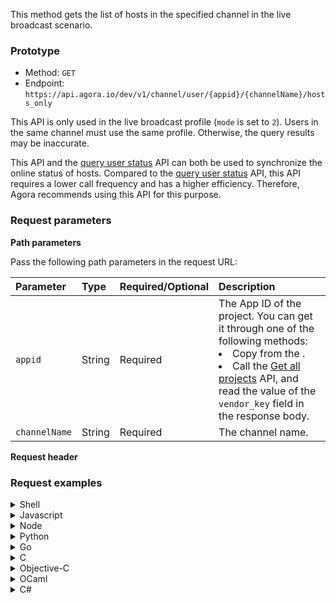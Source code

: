
This method gets the list of hosts in the specified channel in the live broadcast scenario.

### Prototype

- Method: `GET`
- Endpoint: `https://api.agora.io/dev/v1/channel/user/{appid}/{channelName}/hosts_only`

This API is only used in the live broadcast profile (`mode` is set to `2`). Users in the same channel must use the same profile. Otherwise, the query results may be inaccurate.

This API and the [query user status](query-user-status) API can both be used to synchronize the online status of hosts. Compared to the [query user status](query-user-status) API, this API requires a lower call frequency and has a higher efficiency. Therefore, Agora recommends using this API for this purpose.

### Request parameters

**Path parameters**

Pass the following path parameters in the request URL:

| Parameter     | Type   | Required/Optional | Description                                                  |
| :------ | :-----  |:----- | :---------------------- |
| `appid` | String | Required |The App ID of the project. You can get it through one of the following methods:<li>Copy from the <Link to="{{Global.AGORA_CONSOLE_URL}}"><Vg k="CONSOLE" /></Link>.</li><li> Call the [Get all projects](/interactive-live-streaming/reference/agora-console-rest-api#get-all-projects) API, and read the value of the `vendor_key` field in the response body.</li>|
| `channelName` | String | Required | The channel name. |

**Request header**

<Authorization/>

### Request examples

<details>
<summary>Shell</summary>

  - <details>
    <summary>curl</summary>

    <CodeBlock language="shell" showLineNumbers>
      {`curl --request GET \\
          --url https://api.sd-rtn.com/dev/v1/channel/user/appid/channelName/hosts_only \\
          --header 'Accept: application/json'\ \\
          --header 'Authorization: Basic 123'`}
    </CodeBlock>
    </details>

  - <details>
    <summary>HTTPie</summary>

    <CodeBlock language="shell" showLineNumbers>
      {`http GET https://api.sd-rtn.com/dev/v1/channel/user/appid/channelName/hosts_only \\
          Accept:application/json \\
          Authorization:'Basic 123'`}
    </CodeBlock>
    </details>

  - <details>
    <summary>wget</summary>

    <CodeBlock language="shell" showLineNumbers>
      {`wget --quiet \\
          --method GET \\
          --header 'Accept: application/json'\ \\
          --header 'Authorization: Basic 123' \\
          --output-document \\
          - https://api.sd-rtn.com/dev/v1/channel/user/appid/channelName/hosts`}
    </CodeBlock>
    </details>
</details>


<details>
<summary>Javascript</summary>

  - <details>
    <summary>Fetch</summary>

    <CodeBlock language="js" showLineNumbers>
      {`const url = 'https://api.sd-rtn.com/dev/v1/channel/user/appid/channelName/hosts_only';
    const options = {
      method\: 'GET',
      headers: {Accept: 'application/json', Authorization: 'Basic 123'}
    };

    try {
      const response = await fetch(url, options);
      const data = await response.json();
      console.log(data);
    } catch (error) {
      console.error(error);
    }`}
    </CodeBlock>
    </details>

  - <details>
    <summary>XMLHTTPRequest</summary>

    <CodeBlock language="js" showLineNumbers>
      {`const data = null;

    const\ xhr = new XMLHttpRequest();
    xhr.withCredentials = true;

    xhr.addEventListener('readystatechange', function () {
      if (this.readyState === this.DONE) {
        console.log(this.responseText);
      }
    });

    xhr.open('GET', 'https://api.sd-rtn.com/dev/v1/channel/user/appid/channelName/hosts_only');
    xhr.setRequestHeader('Accept', 'application/json');
    xhr.setRequestHeader('Authorization', 'Basic 123');

    xhr.send(data);`}
    </CodeBlock>
    </details>

  - <details>
    <summary>jQuery</summary>

    <CodeBlock language="js" showLineNumbers>
      {`const settings = {
      async: true,
      crossDomain\: true,
      url: 'https://api.sd-rtn.com/dev/v1/channel/user/appid/channelName/hosts_only',
      method: 'GET',
      headers: {
        Accept: 'application/json',
        Authorization: 'Basic 123'
      }
    };

    $.ajax(settings).done(function (response) {
      console.log(response);
    });`}
    </CodeBlock>
    </details>

  - <details>
    <summary>Axios</summary>

    <CodeBlock language="js" showLineNumbers>
      {`import axios from 'axios';

    const options = {
      method: 'GET',
      url: 'https://api.sd-rtn.com/dev/v1/channel/user/appid/channelName/hosts_only',
      headers: { Accept: 'application/json', Authorization: 'Basic 123' }
    };

    const fetchData = async () => {
      try {
        const { data } = await axios.request(options);
        console.log(data);
      } catch (error) {
        console.error(error);
      }
    };

    fetchData();
    `}
    </CodeBlock>
    </details>
</details>

<details>
<summary>Node</summary>

  - <details>
    <summary>Native</summary>

    <CodeBlock language="js" showLineNumbers>
      {`const http = require('https');

    const\ options = {
      method: 'GET',
      hostname: 'api.sd-rtn.com',
      port: null,
      path: '/dev/v1/channel/user/appid/channelName/hosts_only',
      headers: {
        Accept: 'application/json',
        Authorization: 'Basic 123'
      }
    };

    const req = http.request(options, function (res) {
      const chunks = [];

      res.on('data', function (chunk) {
        chunks.push(chunk);
      });

      res.on('end', function () {
        const body = Buffer.concat(chunks);
        console.log(body.toString());
      });
    });

    req.end();`}
    </CodeBlock>
    </details>

  - <details>
    <summary>Request</summary>

    <CodeBlock language="js" showLineNumbers>
      {`const request = require('request');

    const\ options = {
      method: 'GET',
      url: 'https://api.sd-rtn.com/dev/v1/channel/user/appid/channelName/hosts_only',
      headers: {Accept: 'application/json', Authorization: 'Basic 123'}
    };

    request(options, function (error, response, body) {
      if (error) throw new Error(error);

      console.log(body);
    });`}
    </CodeBlock>
    </details>

  - <details>
    <summary>Unirest</summary>

    <CodeBlock language="js" showLineNumbers>
      {`const unirest = require('unirest');

    const\ req = unirest('GET', 'https://api.sd-rtn.com/dev/v1/channel/user/appid/channelName/hosts_only');

    req.headers({
      Accept: 'application/json',
      Authorization: 'Basic 123'
    });

    req.end(function (res) {
      if (res.error) throw new Error(res.error);

      console.log(res.body);
    });`}
    </CodeBlock>
    </details>

  - <details>
    <summary>Fetch</summary>

    <CodeBlock language="js" showLineNumbers>
      {`const fetch = require('node-fetch');

    const url = 'https://api.sd-rtn.com/dev/v1/channel/user/appid/channelName/hosts_only';
    const options = {
      method: 'GET',
      headers: {Accept: 'application/json', Authorization: 'Basic 123'}
    };

    try {
      const response = await fetch(url, options);
      const data = await response.json();
      console.log(data);
    } catch (error) {
      console.error(error);
    }`}
    </CodeBlock>
    </details>

  - <details>
    <summary>Axios</summary>

    <CodeBlock language="js" showLineNumbers>
      {`import axios from 'axios';

    const options = {
      method: 'GET',
      url: 'https://api.sd-rtn.com/dev/v1/channel/user/appid/channelName/hosts_only',
      headers: { Accept: 'application/json', Authorization: 'Basic 123' }
    };

    try {
      const { data } = await axios.request(options);
      console.log(data);
    } catch (error) {
      console.error(error);
    }`}
    </CodeBlock>
    </details>
</details>

<details>
<summary>Python</summary>

  - <details>
    <summary>Python 3</summary>

    <CodeBlock language="python" showLineNumbers>
      {`import http.client

    conn =\ http.client.HTTPSConnection("api.sd-rtn.com")

    headers = {
        'Accept': "application/json",
        'Authorization': "Basic 123"
    }

    conn.request("GET", "/dev/v1/channel/user/appid/channelName/hosts_only", headers=headers)

    res = conn.getresponse()
    data = res.read()

    print(data.decode("utf-8"))`}
    </CodeBlock>
    </details>

  - <details>
    <summary>Requests</summary>

    <CodeBlock language="python" showLineNumbers>
      {`import requests

    url =\ "https://api.sd-rtn.com/dev/v1/channel/user/appid/channelName/hosts_only"

    headers = {
        "Accept": "application/json",
        "Authorization": "Basic 123"
    }

    response = requests.get(url, headers=headers)

    print(response.json())`}
    </CodeBlock>
    </details>
</details>

<details>
<summary>Go</summary>

<CodeBlock language="go" showLineNumbers>
{`package main

import\ (
  "fmt"
  "net/http"
  "io"
)

func main() {

  url := "https://api.sd-rtn.com/dev/v1/channel/user/appid/channelName/hosts_only"

  req, _ := http.NewRequest("GET", url, nil)

  req.Header.Add("Accept", "application/json")
  req.Header.Add("Authorization", "Basic 123")

  res, _ := http.DefaultClient.Do(req)

  defer res.Body.Close()
  body, _ := io.ReadAll(res.Body)

  fmt.Println(res)
  fmt.Println(string(body))
}`}
</CodeBlock>
</details>

<details>
<summary>C</summary>
<CodeBlock language="c" showLineNumbers>
  {`CURL *hnd = curl_easy_init();

curl_easy_setopt\(hnd, CURLOPT_CUSTOMREQUEST, "GET");
curl_easy_setopt(hnd, CURLOPT_URL, "https://api.sd-rtn.com/dev/v1/channel/user/appid/channelName/hosts_only");

struct curl_slist *headers = NULL;
headers = curl_slist_append(headers, "Accept: application/json");
headers = curl_slist_append(headers, "Authorization: Basic 123");
curl_easy_setopt(hnd, CURLOPT_HTTPHEADER, headers);

CURLcode ret = curl_easy_perform(hnd);`}
</CodeBlock>
</details>

<details>
<summary>Objective-C</summary>

<CodeBlock language="objc" showLineNumbers>
  {`#import <Foundation/Foundation.h>

NSDictionary *\headers = @{ @"Accept": @"application/json",
                            @"Authorization": @"Basic 123" };

NSMutableURLRequest *request = [NSMutableURLRequest requestWithURL:[NSURL URLWithString:@"https://api.sd-rtn.com/dev/v1/channel/user/appid/channelName/hosts_only"]
                                                        cachePolicy:NSURLRequestUseProtocolCachePolicy
                                                    timeoutInterval:10.0];
[request setHTTPMethod:@"GET"];
[request setAllHTTPHeaderFields:headers];

NSURLSession *session = [NSURLSession sharedSession];
NSURLSessionDataTask *dataTask = [session dataTaskWithRequest:request
                                            completionHandler:^(NSData *data, NSURLResponse *response, NSError *error) {
                                                if (error) {
                                                    NSLog(@"%@", error);
                                                } else {
                                                    NSHTTPURLResponse *httpResponse = (NSHTTPURLResponse *) response;
                                                    NSLog(@"%@", httpResponse);
                                                }
                                            }];
[dataTask resume];`}
</CodeBlock>
</details>

<details>
<summary>OCaml</summary>

<CodeBlock language="ocaml" showLineNumbers>
  {`open Cohttp_lwt_unix
open Cohttp
open Lwt

let uri = Uri.of_string "http://api.sd-rtn.com/dev/v1/channel/user/appid/channelName/hosts_only" in
let headers = Header.add_list (Header.init ()) [
    ("Accept", "application/json");
    ("Authorization", "Basic 123");
] in

let\%lwt res, body_stream = Client.call ~headers \`GET uri in
(* Process the response and body_stream *)
Lwt.return_unit`}
</CodeBlock>
</details>

<details>
<summary>C#</summary>
  - <details>
    <summary>HTTPClient</summary>

    <CodeBlock language="csharp" showLineNumbers>
      {`using System.Net.Http.Headers;
    var client = new HttpClient();
    \var request = new HttpRequestMessage
    {
        Method = HttpMethod.Get,
        RequestUri = new Uri("https://api.sd-rtn.com/dev/v1/channel/user/appid/channelName/hosts_only"),
        Headers =
        {
            { "Accept", "application/json" },
            { "Authorization", "Basic 123" },
        },
    };
    using (var response = await client.SendAsync(request))
    {
        response.EnsureSuccessStatusCode();
        var body = await response.Content.ReadAsStringAsync();
        Console.WriteLine(body);
    }`}
    </CodeBlock>
    </details>

  - <details>
    <summary>RestSharp</summary>

    <CodeBlock language="csharp" showLineNumbers>
      {`var client = new RestClient("https://api.sd-rtn.com/dev/v1/channel/user/appid/channelName/hosts_only");
    var request = new RestRequest(Method.GET);
    request\.AddHeader("Accept", "application/json");
    request.AddHeader("Authorization", "Basic 123");
    IRestResponse response = client.Execute(request);`}
    </CodeBlock>
    </details>
</details>


<details>
<summary>Java</summary>
  - <details>
    <summary>AsyncHttp</summary>

    <CodeBlock language="java" showLineNumbers>
      {`AsyncHttpClient client = new DefaultAsyncHttpClient();
    client.prepare("GET", "https://api.sd-rtn.com/dev/v1/channel/user/appid/channelName/hosts_only")
      \.setHeader("Accept", "application/json")
      .setHeader("Authorization", "Basic 123")
      .execute()
      .toCompletableFuture()
      .thenAccept(System.out::println)
      .join();

    client.close();`}
    </CodeBlock>
    </details>

  - <details>
    <summary>NetHttp</summary>

    <CodeBlock language="java" showLineNumbers>
      {`HttpRequest request = HttpRequest.newBuilder()
        .uri(URI.create("https://api.sd-rtn.com/dev/v1/channel/user/appid/channelName/hosts_only"))
        \.header("Accept", "application/json")
        .header("Authorization", "Basic 123")
        .method("GET", HttpRequest.BodyPublishers.noBody())
        .build();
    HttpResponse<String> response = HttpClient.newHttpClient().send(request, HttpResponse.BodyHandlers.ofString());
    System.out.println(response.body());`}
    </CodeBlock>
    </details>

  - <details>
    <summary>OkHttp</summary>

    <CodeBlock language="java" showLineNumbers>
      {`OkHttpClient client = new OkHttpClient();

    \Request request = new Request.Builder()
      .url("https://api.sd-rtn.com/dev/v1/channel/user/appid/channelName/hosts_only")
      .get()
      .addHeader("Accept", "application/json")
      .addHeader("Authorization", "Basic 123")
      .build();

    Response response = client.newCall(request).execute();`}
    </CodeBlock>
    </details>

  - <details>
    <summary>Unirest</summary>

    <CodeBlock language="java" showLineNumbers>
      {`HttpResponse<String> response = Unirest.get("https://api.sd-rtn.com/dev/v1/channel/user/appid/channelName/hosts_only")
      .header("Accept", "application/json")
      \.header("Authorization", "Basic 123")
      .asString();`}
    </CodeBlock>
    </details>
</details>

<details>
<summary>Http 1.1</summary>

<CodeBlock language="http" showLineNumbers>
  {`GET /dev/v1/channel/user/appid/channelName/hosts_only HTTP/1.1
  Accept: application/json
  \Authorization: Basic 123
  Host: api.sd-rtn.com`}
</CodeBlock>
</details>

<details>
<summary>Clojure</summary>

<CodeBlock language="clojure" showLineNumbers>
  {`(require '[clj-http.client :as client])

(client/get "https://api.sd-rtn.com/dev/v1/channel/user/appid/channelName/hosts_only" 
            {:headers {:Authorization "Basic 123"
                       :Accept "application/json"}})
`}
</CodeBlock>
</details>

<details>
<summary>Kotlin</summary>

<CodeBlock language="kotlin" showLineNumbers>
  {`val client = OkHttpClient()

\val request = Request.Builder()
  .url("https://api.sd-rtn.com/dev/v1/channel/user/appid/channelName/hosts_only")
  .get()
  .addHeader("Accept", "application/json")
  .addHeader("Authorization", "Basic 123")
  .build()

val response = client.newCall(request).execute()`}
</CodeBlock>
</details>


<details>
<summary>PHP</summary>
  - <details>
    <summary>cURL</summary>

    <CodeBlock language="php" showLineNumbers>
      {`<?php

    \$curl = curl_init();

    curl_setopt_array($curl, [
      CURLOPT_URL => "https://api.sd-rtn.com/dev/v1/channel/user/appid/channelName/hosts_only",
      CURLOPT_RETURNTRANSFER => true,
      CURLOPT_ENCODING => "",
      CURLOPT_MAXREDIRS => 10,
      CURLOPT_TIMEOUT => 30,
      CURLOPT_HTTP_VERSION => CURL_HTTP_VERSION_1_1,
      CURLOPT_CUSTOMREQUEST => "GET",
      CURLOPT_HTTPHEADER => [
        "Accept: application/json",
        "Authorization: Basic 123"
      ],
    ]);

    $response = curl_exec($curl);
    $err = curl_error($curl);

    curl_close($curl);

    if ($err) {
      echo "cURL Error #:" . $err;
    } else {
      echo $response;
    }`}
    </CodeBlock>
    </details>

  - <details>
    <summary>Guzzle</summary>

    <CodeBlock language="php" showLineNumbers>
      {`<?php

    \$client = new \GuzzleHttp\Client();

    $response = $client->request('GET', 'https://api.sd-rtn.com/dev/v1/channel/user/appid/channelName/hosts_only', [
      'headers' => [
        'Accept' => 'application/json',
        'Authorization' => 'Basic 123',
      ],
    ]);

    echo $response->getBody();`}
    </CodeBlock>
    </details>
</details>

<details>
<summary>PowerShell</summary>
  - <details>
    <summary>WebRequest</summary>

    <CodeBlock language="shell" showLineNumbers>
      {`$headers=@{}
    $headers.Add("Accept", "application/json")
    \$headers.Add("Authorization", "Basic 123")
    $response = Invoke-WebRequest -Uri 'https://api.sd-rtn.com/dev/v1/channel/user/appid/channelName/hosts_only' -Method GET -Headers $headers`}
    </CodeBlock>
    </details>

 -  <details>
    <summary>RestMethod</summary>

    <CodeBlock language="shell" showLineNumbers>
      {`$headers=@{}
    $headers.Add("Accept", "application/json")
    \$headers.Add("Authorization", "Basic 123")
    $response = Invoke-RestMethod -Uri 'https://api.sd-rtn.com/dev/v1/channel/user/appid/channelName/hosts_only' -Method GET -Headers $headers`}
    </CodeBlock>
    </details>
</details>

<details>
<summary>R</summary>

<CodeBlock language="r" showLineNumbers>
  {`library(httr)

url \<- "https://api.sd-rtn.com/dev/v1/channel/user/appid/channelName/hosts_only"

response <- VERB("GET", url, add_headers('Authorization' = 'Basic 123'), content_type("application/octet-stream"), accept("application/json"))

content(response, "text")`}
</CodeBlock>
</details>

<details>
<summary>Ruby</summary>
<CodeBlock language="ruby" showLineNumbers>
  {`require 'uri'
require 'net/http'

url = URI("https://api.sd-rtn.com/dev/v1/channel/user/appid/channelName/hosts_only")

http = Net::HTTP.new(url.host, url.port)
http.use_ssl = true

request = Net::HTTP::Get.new(url)
request["Accept"] = 'application/json'
request["Authorization"] = 'Basic 123'

response = http.request(request)
puts response.read_body`}
</CodeBlock>
</details>

<details>
<summary>Swift</summary>
<CodeBlock language="swift" showLineNumbers>
  {`import Foundation

\let headers = [
  "Accept": "application/json",
  "Authorization": "Basic 123"
]

let request = NSMutableURLRequest(url: NSURL(string: "https://api.sd-rtn.com/dev/v1/channel/user/appid/channelName/hosts_only")! as URL,
                                        cachePolicy: .useProtocolCachePolicy,
                                    timeoutInterval: 10.0)
request.httpMethod = "GET"
request.allHTTPHeaderFields = headers

let session = URLSession.shared
let dataTask = session.dataTask(with: request as URLRequest, completionHandler: { (data, response, error) -> Void in
  if (error != nil) {
    print(error as Any)
  } else {
    let httpResponse = response as? HTTPURLResponse
    print(httpResponse)
  }
})

dataTask.resume()`}
</CodeBlock>
</details>

### Response parameters

For details about possible response status codes, see [Response status codes](../../response-status-code).

If the status code is not `200`, the request fails. See the `message` field in the response body for the reason for this failure.

If the status code is `200`, the request succeeds, and the response body includes the following parameters:

| Parameter | Type    | Description                                                  |
| :-------- | :------ | :----------------------------------------------------------- |
| `success` | Boolean | The state of this request:<li>`true`: Success.</li><li>`false`: Reserved for future use.</li> |
| `data`    | Object  | User information, including the following fields: <ul><li>`channel_exist`: Boolean. Whether the specified channel exists:<ul><li>`true`: The channel exists.</li><li>`false`: The channel does not exist.</li></ul>**Note**: All other fields are not returned when the value of `channel_exist` is `false`.</li><li>`mode`: Number. The channel profile:<ul><li>`1`：The `COMMUNICATION` profile.</li><li>`2`: The `LIVE_BROADCASTING` profile.</li></ul></li><li>`broadcasters`：Array. User IDs of all hosts in the channel. This field is returned only when `mode` is `2`.</li></ul> |

### Response example

The following is a response example for a successful request:

```json
{
  "success": true,
  "data": {
    "channel_exist": true,
    "mode": 2,
    "broadcasters": [
      574332,
      1347839
    ]
  }
}
```

